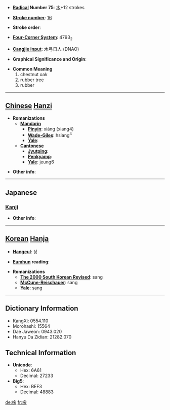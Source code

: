* '''[[Wiktionary:Chinese radical index| Radical]] Number 75''': [[Wiktionary:Chinese radical index 木|木]]+12 strokes

* '''[[Wiktionary:Chinese total strokes index|Stroke number]]''': [[Wiktionary:Chinese total strokes index 16|16]]

* '''Stroke order''': 

* '''[[Wiktionary:Chinese four corner index|Four-Corner System]]''': 4793<sub>2</sub>

* '''[[Wiktionary:Chinese Cangjie index|Cangjie input]]''': 木弓日人 (DNAO)

* '''Graphical Significance and Origin''': 

* '''Common Meaning'''
*#chestnut oak
*# rubber tree
*# rubber


----

== [[Chinese]] [[Hanzi]] ==

* '''Romanizations'''
** '''[[Mandarin]]'''
*** '''[[Pinyin]]''': xiàng (xiang4)
*** '''[[Wade-Giles]]''': hsiang<sup>4</sup>
*** '''[[Yale]]''': 
** '''[[Cantonese]]'''
*** '''[[Jyutping]]''':
*** '''[[Penkyamp]]''': 
*** '''[[Yale]]''': jeung6

* '''Other info''': 

----

==Japanese==
===[[Kanji]]===
{{kanji|on readings=[[しょう]] (shō), [[ぞう]] (zō)
|kun readings=[[とち]] (tochi), [[くぬぎ]] (kunugi)
}}

* '''Other info''':  

----

== [[Korean]] [[Hanja]] ==

* '''[[Hangeul]]''': 상

* '''[[Eumhun]] reading''': 

* '''Romanizations'''
** '''[[The 2000 South Korean Revised Romanization|The 2000 South Korean Revised]]''': sang
** '''[[McCune-Reischauer]]''': sang
** '''[[Yale]]''': sang

----

== Dictionary Information ==

* KangXi: 0554.110
* Morohashi: 15564
* Dae Jaweon: 0943.020
* Hanyu Da Zidian: 21282.070

== Technical Information ==

* '''Unicode''':
** Hex: 6A61
** Decimal: 27233
* '''Big5''':
** Hex: BEF3
** Decimal: 48883

[[de:橡]]
[[fr:橡]]